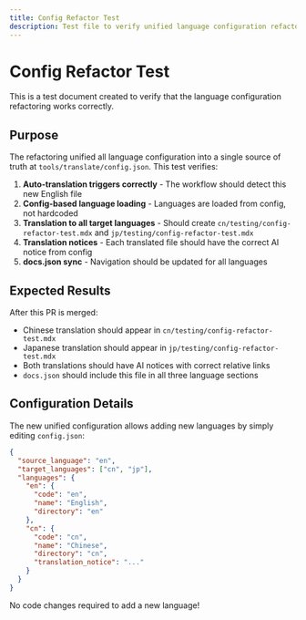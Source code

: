 ```yaml
---
title: Config Refactor Test
description: Test file to verify unified language configuration refactoring
---
```


# Config Refactor Test

This is a test document created to verify that the language configuration refactoring works correctly.

## Purpose

The refactoring unified all language configuration into a single source of truth at `tools/translate/config.json`. This test verifies:

1. **Auto-translation triggers correctly** - The workflow should detect this new English file
2. **Config-based language loading** - Languages are loaded from config, not hardcoded
3. **Translation to all target languages** - Should create `cn/testing/config-refactor-test.mdx` and `jp/testing/config-refactor-test.mdx`
4. **Translation notices** - Each translated file should have the correct AI notice from config
5. **docs.json sync** - Navigation should be updated for all languages

## Expected Results

After this PR is merged:
- Chinese translation should appear in `cn/testing/config-refactor-test.mdx`
- Japanese translation should appear in `jp/testing/config-refactor-test.mdx`
- Both translations should have AI notices with correct relative links
- `docs.json` should include this file in all three language sections

## Configuration Details

The new unified configuration allows adding new languages by simply editing `config.json`:

```json
{
  "source_language": "en",
  "target_languages": ["cn", "jp"],
  "languages": {
    "en": {
      "code": "en",
      "name": "English",
      "directory": "en"
    },
    "cn": {
      "code": "cn",
      "name": "Chinese",
      "directory": "cn",
      "translation_notice": "..."
    }
  }
}
```

No code changes required to add a new language!

